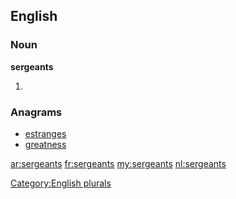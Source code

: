 ==English==

===Noun===
'''sergeants'''

# {{plural of|[[sergeant]]}}

===Anagrams===
* [[estranges#English|estranges]]
* [[greatness#English|greatness]]

[[Category:English plurals]]

[[ar:sergeants]]
[[fr:sergeants]]
[[my:sergeants]]
[[nl:sergeants]]